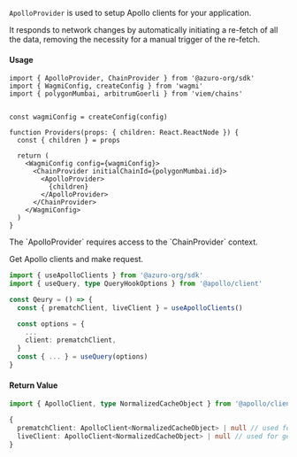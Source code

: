 
`ApolloProvider` is used to setup Apollo clients for your application.

It responds to network changes by automatically initiating a re-fetch of all the data, removing the necessity for a manual trigger of the re-fetch.

#### Usage

```tsx {1, 14}
import { ApolloProvider, ChainProvider } from '@azuro-org/sdk'
import { WagmiConfig, createConfig } from 'wagmi'
import { polygonMumbai, arbitrumGoerli } from 'viem/chains'


const wagmiConfig = createConfig(config)

function Providers(props: { children: React.ReactNode }) {
  const { children } = props

  return (
    <WagmiConfig config={wagmiConfig}>
      <ChainProvider initialChainId={polygonMumbai.id}>
        <ApolloProvider>
          {children}
        </ApolloProvider>
      </ChainProvider>
    </WagmiConfig>
  )
}
```

<Callout type="warning">
  The `ApolloProvider` requires access to the `ChainProvider` context.
</Callout>

Get Apollo clients and make request.

```ts {1, 5}
import { useApolloClients } from '@azuro-org/sdk'
import { useQuery, type QueryHookOptions } from '@apollo/client'

const Qeury = () => {
  const { prematchClient, liveClient } = useApolloClients()

  const options = {
    ...
    client: prematchClient,
  }
  const { ... } = useQuery(options)
}
```

#### Return Value

```ts
import { ApolloClient, type NormalizedCacheObject } from '@apollo/client'

{
  prematchClient: ApolloClient<NormalizedCacheObject> | null // used for getting pre-match data
  liveClient: ApolloClient<NormalizedCacheObject> | null // used for getting live data
}
```
